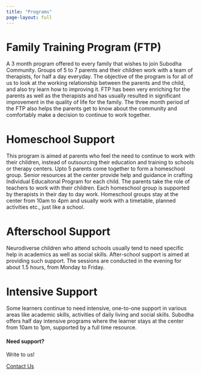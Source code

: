 ```yaml
---
title: "Programs"
page-layout: full
---
```


# Family Training Program (FTP)
A 3 month program offered to every family that wishes to join Subodha Community. Groups of 5 to 7 parents and their children work with a team of therapists, for half a day everyday. The objective of the program is for all of us to look at the working relationship between the parents and the child, and also try learn how to improving it. 
FTP has been very enriching for the parents as well as the therapists and has usually resulted in significant improvement in the quality of life for the family. The three month period of the FTP also helps the parents get to know about the community and comfortably make a decision to continue to work together. 

# Homeschool Support
  This program is aimed at parents who feel the need to continue to work with their children, 
    instead of outsourcing their education and training to schools or therapy centers. 
    Upto 5 parents come together to form a homeschool group. Senior resources at the center 
    provide help and guidance in crafting Individual Educaitonal Program for each child. 
    The parents take the role of teachers to work with their children. 
    Each homeschool group is supported by therapists in their day to day work. 
    Homeschool groups stay at the center from 10am to 4pm and usually work with a timetable, 
    planned activities etc., just like a school. 

# Afterschool Support
Neurodiverse children who attend schools usually tend to need specific help 
    in academics as well as social skills. After-school support is aimed at providing such support. 
    The sessions are conducted in the evening for about 1.5 hours, from Monday to Friday. 

# Intensive Support
 Some learners continue to need intensive, one-to-one support in various areas
     like academic skills, activities of daily living and social skills. 
     Subodha offers half day intensive programs where the learner stays at the center 
     from 10am to 1pm, supported by a full time resource. 


::: {.page-cta}

#### Need support?

Write to us!

<a href="/contact" class="btn btn-primary">Contact Us</a>

:::

